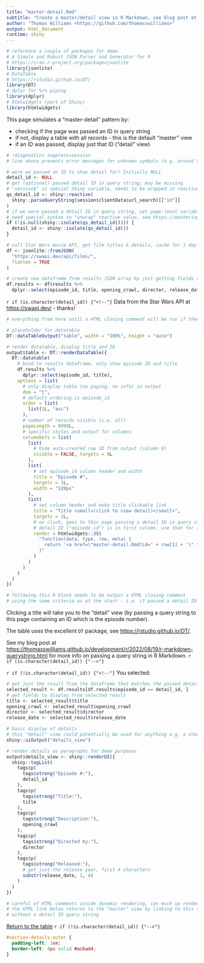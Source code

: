 ```yaml
---
title: "master-detail.Rmd"
subtitle: "Create a master/detail view in R Markdown, see blog post at https://thomasswilliams.github.io/development/r/2022/11/16/r-markdown-master-detail.html"
author: "Thomas Williams <https://github.com/thomasswilliams>"
output: html_document
runtime: shiny
---
```


``` r
# reference a couple of packages for demo
# A Simple and Robust JSON Parser and Generator for R
# https://cran.r-project.org/package=jsonlite
library(jsonlite)
# DataTable
# https://rstudio.github.io/DT/
library(DT)
# dplyr for %>% piping
library(dplyr)
# htmlwidgets (part of Shiny)
library(htmlwidgets)
```

This page simulates a "master-detail" pattern by:

- checking if the page was passed an ID in query string
- if not, display a table with all records - this is the default "master" view
- if an ID was passed, display just that ID ("detail" view)

```r
# !diagnostics suppress=session
# line above prevents error messages for unknown symbols (e.g. around Shiny "session$" variable)

# were we passed an ID to show detail for? Initially NULL
detail_id <- NULL
# get (optional) passed detail ID in query string; may be missing
# "session$" is special Shiny variable, needs to be wrapped in reactive
qs_detail_id <- shiny::reactive(
  shiny::parseQueryString(session$clientData$url_search)[["id"]]
)
# if we were passed a detail ID in query string, set page-level variable
# need special syntax to "unwrap" reactive value, see https://mastering-shiny.org/reactive-motivation.html
if (!is.null(shiny::isolate(qs_detail_id()))) {
  detail_id <- shiny::isolate(qs_detail_id())
}
```

```r
# call Star Wars movie API, get film titles & details, cache for 1 day
df <- jsonlite::fromJSON(
  "https://swapi.dev/api/films/",
  flatten = TRUE
)

# create new dataframe from results JSON array by just getting fields we want
df.results <- df$results %>%
  dplyr::select(episode_id, title, opening_crawl, director, release_date)
```

<!-- somewhat hacky method to hide table, if passed a detail ID
     uses HTML comment in Markdown, inline R
     adapted from see https://stackoverflow.com/a/49989271 -->
`r if (is.character(detail_id)) {"<!--"}`
Data from the Star Wars API at <https://swapi.dev/> - thanks!

```r
# everything from here until a HTML closing comment will be run if there's no detail ID

# placeholder for datatable
DT::dataTableOutput("table", width = "100%", height = "auto")

# render datatable, display title and ID
output$table <- DT::renderDataTable({
  DT::datatable(
    # bind to results dataframe, only show episode ID and title
    df.results %>%
      dplyr::select(episode_id, title),
    options = list(
      # only display table (no paging, no info) in output
      dom = "t",
      # default ordering is episode_id
      order = list(
        list(1L, "asc")
      ),
      # number of records visible (i.e. all)
      pageLength = 9999L,
      # specific styles and output for columns
      columnDefs = list(
        list(
          # hide auto-created row ID from output (column 0)
          visible = FALSE, targets = 0L
        ),
        list(
          # set episode_id column header and width
          title = "Episode #",
          targets = 1L,
          width = "120px"
        ),
        list(
          # set column header and make title clickable link
          title = "Title <small>(click to view detail)</small>",
          targets = 2L,
          # on click, goes to this page passing a detail ID in query string
          # detail ID ("episode_id") is in first column, use that for link
          render = htmlwidgets::JS(
            "function(data, type, row, meta) {
              return '<a href=\"master-detail.Rmd?id=' + row[1] + '\" target=\"_self\" title=\"View details\"><strong>' + data + '</strong></a>';
            }"
          )
        )
      )
    )
  )
})

# following this R block needs to be output a HTML closing comment
# using the same criteria as at the start - i.e. if passed a detail ID
```
Clicking a title will take you to the "detail" view (by passing a query string to this page containing an ID which is the episode number).

The table uses the excellent `DT` package, see <https://rstudio.github.io/DT/>.

See my blog post at <https://thomasswilliams.github.io/development/r/2022/08/19/r-markdown-querystring.html> for more info on passing a query string in R Markdown.
`r if (is.character(detail_id)) {"-->"}`

<!-- only show details, if passed a detail ID -->
`r if (!is.character(detail_id)) {"<!--"}`
You selected:
<div id="details-outer">
```r

# get just the result from the dataframe that matches the passed detail ID
selected_result <- df.results[df.results$episode_id == detail_id, ]
# get fields to display from selected result
title <- selected_result$title
opening_crawl <- selected_result$opening_crawl
director <- selected_result$director
release_date <- selected_result$release_date

# basic display of details
# this "detail" view could potentially be used for anything e.g. a chart, a data entry form, further selections
shiny::uiOutput("details_view")

# render details as paragraphs for demo purposes
output$details_view <- shiny::renderUI({
  shiny::tagList(
    tags$p(
      tags$strong("Episode #:"),
      detail_id
    ),
    tags$p(
      tags$strong("Title:"),
      title
    ),
    tags$p(
      tags$strong("Description:"),
      opening_crawl
    ),
    tags$p(
      tags$strong("Directed by:"),
      director
    ),
    tags$p(
      tags$strong("Released:"),
      # get just the release year, first 4 characters
      substr(release_date, 1, 4)
    )
  )
})

# careful of HTML comments inside dynamic rendering, can muck up rendering
# the HTML link below returns to the "master" view by linking to this same page
# without a detail ID query string
```
</div>
<a href="master-detail.Rmd"><span class="glyphicon glyphicon-arrow-left" aria-hidden="true"></span> Return to the table</a>
`r if (!is.character(detail_id)) {"-->"}`

```css
#section-details-outer {
  padding-left: 1em;
  border-left: 4px solid #acbad4;
}
```
